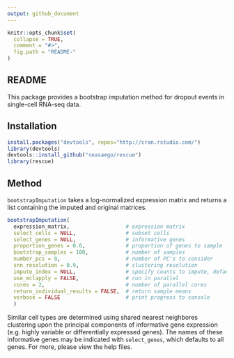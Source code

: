 ```yaml
---
output: github_document
---
```


<!-- README.md is generated from README.Rmd. Please edit that file -->

````r
knitr::opts_chunk$set(
  collapse = TRUE,
  comment = "#>",
  fig.path = "README-"
)

````

## README

This package provides a bootstrap imputation method for dropout events in single-cell RNA-seq data.

## Installation

````r
install.packages("devtools", repos="http://cran.rstudio.com/")
library(devtools)
devtools::install_github("seasamgo/rescue")
library(rescue)
````

## Method

`bootstrapImputation` takes a log-normalized expression matrix and returns a list containing the imputed and original matrices.

````r
bootstrapImputation(
  expression_matrix,                  # expression matrix
  select_cells = NULL,                # subset cells
  select_genes = NULL,                # informative genes
  proportion_genes = 0.6,             # proportion of genes to sample
  bootstrap_samples = 100,            # number of samples
  number_pcs = 8,                     # number of PC's to consider
  snn_resolution = 0.9,               # clustering resolution
  impute_index = NULL,                # specify counts to impute, defaults to zero values
  use_mclapply = FALSE,               # run in parallel
  cores = 2,                          # number of parallel cores
  return_individual_results = FALSE,  # return sample means
  verbose = FALSE                     # print progress to console
  )
````

Similar cell types are determined using shared nearest neighbores clustering upon the principal components of informative gene expression (e.g. highly variable or differentially expressed genes). The names of these informative genes may be indicated with `select_genes`, which defaults to all genes. For more, please view the help files.

